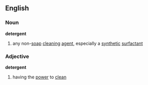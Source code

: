 ==English==
===Noun===
{{wikipedia}}
'''detergent'''
# any non-[[soap]] [[cleaning]] [[agent]], especially a [[synthetic]] [[surfactant]]
===Adjective===
'''detergent'''
# having the [[power]] to [[clean]]